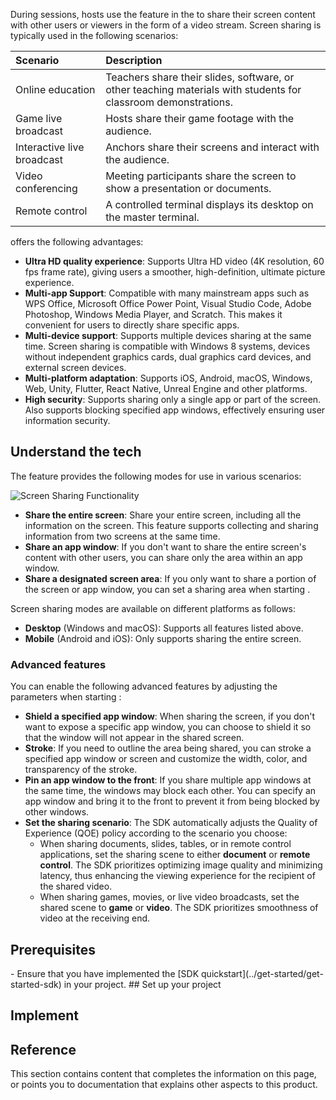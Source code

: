 
During <Vpd k="NAME"/> sessions, hosts use the <Vg k="SCR_SHR" /> feature in the <Vg k="COMPANY" /> <Vg k="VSDK" /> to share their screen content with other users or viewers in the form of a video stream. Screen sharing is typically used in the following scenarios:

| Scenario | Description |
|:---|:---------------|
| Online education | Teachers share their slides, software, or other teaching materials with students for classroom demonstrations. |
| Game live broadcast | Hosts share their game footage with the audience. |
| Interactive live broadcast | Anchors share their screens and interact with the audience. |
| Video conferencing | Meeting participants share the screen to show a presentation or documents. |
| Remote control | A controlled terminal displays its desktop on the master terminal. |

<Vg k="COMPANY" /> <Vg k="SCR_SHR" /> offers the following advantages:

- **Ultra HD quality experience**: Supports Ultra HD video (4K resolution, 60 fps frame rate), giving users a smoother, high-definition, ultimate picture experience.
- **Multi-app Support**: Compatible with many mainstream apps such as WPS Office, Microsoft Office Power Point, Visual Studio Code, Adobe Photoshop, Windows Media Player, and Scratch. This makes it convenient for users to directly share specific apps.
- **Multi-device support**: Supports multiple devices sharing at the same time. Screen sharing is compatible with Windows 8 systems, devices without independent graphics cards, dual graphics card devices, and external screen devices.
- **Multi-platform adaptation**: Supports iOS, Android, macOS, Windows, Web, Unity, Flutter, React Native, Unreal Engine and other platforms.
- **High security**: Supports sharing only a single app or part of the screen. Also supports blocking specified app windows, effectively ensuring user information security.

## Understand the tech

The <Vg k="SCR_SHR" /> feature provides the following <Vg k="SCR_SHR" /> modes for use in various scenarios:

![Screen Sharing Functionality](/images/video-sdk/screen-sharing-functionality.png)

- **Share the entire screen**: Share your entire screen, including all the information on the screen. This feature supports collecting and sharing information from two screens at the same time.
- **Share an app window**: If you don't want to share the entire screen's content with other users, you can share only the area within an app window.
- **Share a designated screen area**: If you only want to share a portion of the screen or app window, you can set a sharing area when starting <Vg k="SCR_SHR" />.

Screen sharing modes are available on different platforms as follows:

- **Desktop** (Windows and macOS): Supports all <Vg k="SCR_SHR" /> features listed above.
- **Mobile** (Android and iOS): Only supports sharing the entire screen.

<PlatformWrapper platform="macos, windows, unreal">

### Advanced features

You can enable the following advanced <Vg k="SCR_SHR" /> features by adjusting the parameters when starting <Vg k="SCR_SHR" />:

- **Shield a specified app window**: When sharing the screen, if you don't want to expose a specific app window, you can choose to shield it so that the window will not appear in the shared screen.
- **Stroke**: If you need to outline the area being shared, you can stroke a specified app window or screen and customize the width, color, and transparency of the stroke.
- **Pin an app window to the front**: If you share multiple app windows at the same time, the windows may block each other. You can specify an app window and bring it to the front to prevent it from being blocked by other windows.
- **Set the sharing scenario**: The SDK automatically adjusts the Quality of Experience (QOE) policy according to the scenario you choose:
    - When sharing documents, slides, tables, or in remote control applications, set the sharing scene to either **document** or **remote control**. The SDK prioritizes optimizing image quality and minimizing latency, thus enhancing the viewing experience for the recipient of the shared video.
    - When sharing games, movies, or live video broadcasts, set the shared scene to **game** or **video**. The SDK prioritizes smoothness of video at the receiving end.

</PlatformWrapper>


## Prerequisites
<Prerequisites/>
- Ensure that you have implemented the [SDK quickstart](../get-started/get-started-sdk) in your project.

<PlatformWrapper notAllowed="{['macos','android','unreal','web','react-native','unity','windows']}">
## Set up your project
<ProjectSetup/>
</PlatformWrapper>

## Implement <Vg k="SCR_SHR" />
<ProjectImplement/>

## Reference

This section contains content that completes the information on this page, or points you to documentation that explains other aspects to this product.

<Reference/>
